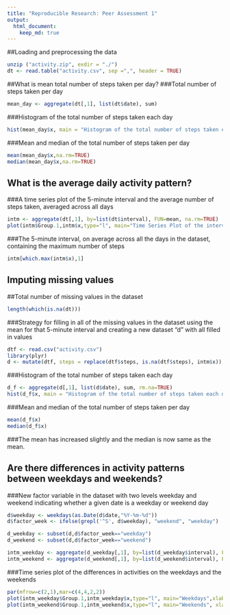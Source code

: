 ```yaml
---
title: "Reproducible Research: Peer Assessment 1"
output: 
  html_document:
    keep_md: true
---
```



##Loading and preprocessing the data
```r
unzip ("activity.zip", exdir = "./")
dt <- read.table("activity.csv", sep =",", header = TRUE)
```

##What is mean total number of steps taken per day?
###Total number of steps taken per day
```r
mean_day <- aggregate(dt[,1], list(dt$date), sum)
```
###Histogram of the total number of steps taken each day
```r
hist(mean_day$x, main = "Histogram of the total number of steps taken each day", xlab="Steps per day",col="orange")
```

###Mean and median of the total number of steps taken per day
```r
mean(mean_day$x,na.rm=TRUE)
median(mean_day$x,na.rm=TRUE)
```

## What is the average daily activity pattern?
###A time series plot of the 5-minute interval and the average number of steps taken, averaged across all days
```r
intm <- aggregate(dt[,1], by=list(dt$interval), FUN=mean, na.rm=TRUE)
plot(intm$Group.1,intm$x,type="l", main="Time Series Plot of the intervals and the average number of steps", xlab="Intervals", ylab="Average number of steps",col="pink")
```

###The 5-minute interval, on average across all the days in the dataset, containing the maximum number of steps
```r
intm[which.max(intm$x),1]
```

## Imputing missing values
##Total number of missing values in the dataset
```r
length(which(is.na(dt)))
```
###Strategy for filling in all of the missing values in the dataset using the mean for that 5-minute interval and creating a new dataset "d" with all filled in values
```r
dtf <- read.csv("activity.csv")
library(plyr)
d <- mutate(dtf, steps = replace(dtf$steps, is.na(dtf$steps), intm$x))
```

###Histogram of the total number of steps taken each day
```r
d_f <- aggregate(d[,1], list(d$date), sum, rm.na=TRUE)
hist(d_f$x, main = "Histogram of the total number of steps taken each day", xlab="Steps per Day",col="brown")
```

###Mean and median of the total number of steps taken per day
```r
mean(d_f$x)
median(d_f$x)
```

###The mean has increased slightly and the median is now same as the mean.

## Are there differences in activity patterns between weekdays and weekends?

###New factor variable in the dataset with two levels weekday and weekend indicating whether a given date is a weekday or weekend day
```r
d$weekday <- weekdays(as.Date(d$date,"%Y-%m-%d"))
d$factor_week <- ifelse(grepl('^S', d$weekday), "weekend", "weekday")

d_weekday <- subset(d,d$factor_week=="weekday")
d_weekend <- subset(d,d$factor_week=="weekend")

intm_weekday <- aggregate(d_weekday[,1], by=list(d_weekday$interval), FUN=mean)
intm_weekend <- aggregate(d_weekend[,1], by=list(d_weekend$interval), FUN=mean)
```

###Time series plot of the differences in activities on the weekdays and the weekends
```r
par(mfrow=c(2,1),mar=c(4,4,2,2))
plot(intm_weekday$Group.1,intm_weekday$x,type="l", main="Weekdays",xlab="",ylab="",col="blue")
plot(intm_weekend$Group.1,intm_weekend$x,type="l", main="Weekends", xlab="Intervals", ylab="Average number of steps",col="red")
```
